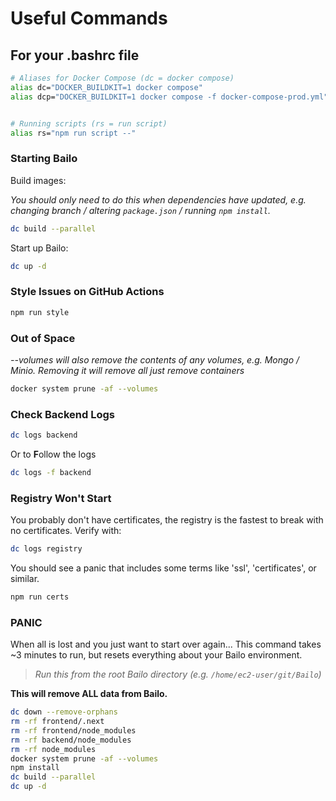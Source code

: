 
# Useful Commands

## For your .bashrc file

```bash
# Aliases for Docker Compose (dc = docker compose)
alias dc="DOCKER_BUILDKIT=1 docker compose"
alias dcp="DOCKER_BUILDKIT=1 docker compose -f docker-compose-prod.yml"


# Running scripts (rs = run script)
alias rs="npm run script --"
```

### Starting Bailo

Build images:

_You should only need to do this when dependencies have updated, e.g. changing branch / altering `package.json` /
running `npm install`._

```bash
dc build --parallel
```

Start up Bailo:

```bash
dc up -d
```

### Style Issues on GitHub Actions

```bash
npm run style
```

### Out of Space

_--volumes will also remove the contents of any volumes, e.g. Mongo / Minio. Removing it will remove all just remove
containers_

```bash
docker system prune -af --volumes
```

### Check Backend Logs

```bash
dc logs backend
```

Or to **F**ollow the logs

```bash
dc logs -f backend
```

### Registry Won't Start

You probably don't have certificates, the registry is the fastest to break with no certificates. Verify with:

```bash
dc logs registry
```

You should see a panic that includes some terms like 'ssl', 'certificates', or similar.

```bash
npm run certs
```

### PANIC

When all is lost and you just want to start over again... This command takes ~3 minutes to run, but resets everything
about your Bailo environment.

> _Run this from the root Bailo directory (e.g. `/home/ec2-user/git/Bailo`)_

**This will remove ALL data from Bailo.**

```bash
dc down --remove-orphans
rm -rf frontend/.next
rm -rf frontend/node_modules
rm -rf backend/node_modules
rm -rf node_modules
docker system prune -af --volumes
npm install
dc build --parallel
dc up -d
```

